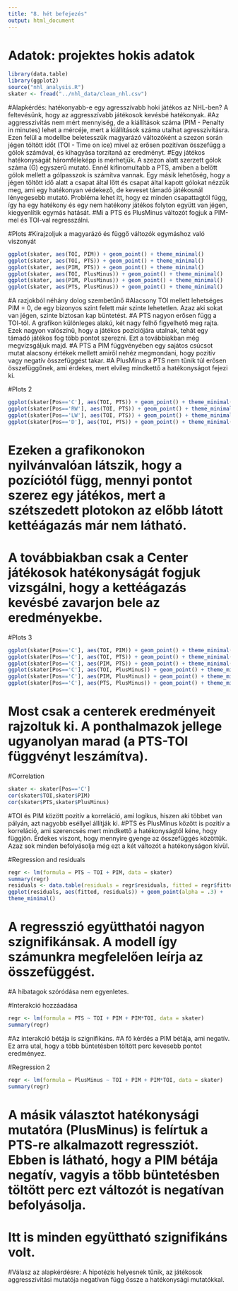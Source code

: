 ```yaml
---
title: "8. hét befejezés"
output: html_document
---
```

# Adatok: projektes hokis adatok
```R
library(data.table)
library(ggplot2)
source("nhl_analysis.R")
skater <- fread("../nhl_data/clean_nhl.csv")
```
#Alapkérdés: hatékonyabb-e egy agresszívabb hoki játékos az NHL-ben? A feltevésünk, hogy az aggresszívabb játékosok kevésbé hatékonyak.
#Az aggresszivitás nem mért mennyiség, de a kiállítások száma (PIM - Penalty in minutes) lehet a mércéje, mert a kiállítások száma utalhat agresszivitásra. Ezen felül a modellbe beletesszük magyarázó változóként a szezon során jégen töltött időt (TOI - Time on ice) mivel az erősen pozitívan összefügg a gólok számával, és kihagyása torzítaná az eredményt.
#Egy játékos hatékonyságát háromféleképp is mérhetjük. A szezon alatt szerzett gólok száma (G) egyszerű mutató. Ennél kifinomultabb a PTS, amiben a belőtt gólok mellett a gólpasszok is számítva vannak. Egy másik lehetőség, hogy a jégen töltött idő alatt a csapat által lőtt és csapat által kapott gólokat nézzük meg, ami egy hatékonyan védekező, de keveset támadó játékosnál lényegesebb mutató. Probléma lehet itt, hogy ez minden csapattagtól függ, így ha egy hatékony és egy nem hatékony játékos folyton együtt van jégen, kiegyenlítik egymás hatását.
#Mi a PTS és PlusMinus változót fogjuk a  PIM-mel és TOI-val regresszálni.

#Plots
#Kirajzoljuk a magyarázó és függő változók egymáshoz való viszonyát
```R
ggplot(skater, aes(TOI, PIM)) + geom_point() + theme_minimal()
ggplot(skater, aes(TOI, PTS)) + geom_point() + theme_minimal()
ggplot(skater, aes(PIM, PTS)) + geom_point() + theme_minimal()
ggplot(skater, aes(TOI, PlusMinus)) + geom_point() + theme_minimal()
ggplot(skater, aes(PIM, PlusMinus)) + geom_point() + theme_minimal()
ggplot(skater, aes(PTS, PlusMinus)) + geom_point() + theme_minimal()

```
#A razjokból néhány dolog szembetűnő
#Alacsony TOI mellett lehetséges PIM = 0, de egy bizonyos szint felett már szinte lehetetlen. Azaz aki sokat van jégen, szinte biztosan kap büntetést.
#A PTS nagyon erősen függ a TOI-tól. A grafikon különleges alakú, két nagy felhő figyelhető meg rajta. Ezek nagyon valószínű, hogy a játékos pozíciójára utalnak, tehát egy támadó játékos fog több pontot szerezni. Ezt a továbbiakban még megvizsgáljuk majd.
#A PTS a PIM függvényében egy sajátos csúcsot mutat alacsony értékek mellett amiről nehéz megmondani, hogy pozitív vagy negatív összefüggést takar.
#A PlusMinus a PTS nem tűnik túl erősen összefüggőnek, ami érdekes, mert elvileg mindkettő a hatékonyságot fejezi ki.

#Plots 2
```R
ggplot(skater[Pos=='C'], aes(TOI, PTS)) + geom_point() + theme_minimal()
ggplot(skater[Pos=='RW'], aes(TOI, PTS)) + geom_point() + theme_minimal()
ggplot(skater[Pos=='LW'], aes(TOI, PTS)) + geom_point() + theme_minimal()
ggplot(skater[Pos=='D'], aes(TOI, PTS)) + geom_point() + theme_minimal()
```
# Ezeken a grafikonokon nyilvánvalóan látszik, hogy a pozíciótól függ, mennyi pontot szerez egy játékos, mert a szétszedett plotokon az előbb látott kettéágazás már nem látható.
# A továbbiakban csak a Center játékosok hatékonyságát fogjuk vizsgálni, hogy a kettéágazás kevésbé zavarjon bele az eredményekbe.

#Plots 3
```R
ggplot(skater[Pos=='C'], aes(TOI, PIM)) + geom_point() + theme_minimal()
ggplot(skater[Pos=='C'], aes(TOI, PTS)) + geom_point() + theme_minimal()
ggplot(skater[Pos=='C'], aes(PIM, PTS)) + geom_point() + theme_minimal()
ggplot(skater[Pos=='C'], aes(TOI, PlusMinus)) + geom_point() + theme_minimal()
ggplot(skater[Pos=='C'], aes(PIM, PlusMinus)) + geom_point() + theme_minimal()
ggplot(skater[Pos=='C'], aes(PTS, PlusMinus)) + geom_point() + theme_minimal()

```
# Most csak a centerek eredményeit rajzoltuk ki. A ponthalmazok jellege ugyanolyan marad (a PTS-TOI függvényt leszámítva).

#Correlation
```R
skater <- skater[Pos=='C']
cor(skater$TOI,skater$PIM)
cor(skater$PTS,skater$PlusMinus)
```
#TOI és PIM között pozitív a korreláció, ami logikus, hiszen aki többet van pályán, azt nagyobb eséllyel állítják ki.
#PTS és PlusMinus között is pozitív a korreláció, ami szerencsés mert mindkettő a hatékonyságtól kéne, hogy függjön. Érdekes viszont, hogy mennyire gyenge az összefüggés közöttük. Azaz sok minden befolyásolja még ezt a két változót a hatékonyságon kívül.

#Regression and residuals
```R
regr <- lm(formula = PTS ~ TOI + PIM, data = skater)
summary(regr)
residuals <- data.table(residuals = regr$residuals, fitted = regr$fitted)
ggplot(residuals, aes(fitted, residuals)) + geom_point(alpha = .3) +
theme_minimal()
```
# A regresszió együtthatói nagyon szignifikánsak. A modell így számunkra megfelelően leírja az összefüggést.
#A hibatagok szóródása nem egyenletes. 

#Interakció hozzáadása
```R
regr <- lm(formula = PTS ~ TOI + PIM + PIM*TOI, data = skater)
summary(regr)
```
#Az interakció bétája is szignifikáns.
#A fő kérdés a PIM bétája, ami negatív. Ez arra utal, hogy a több büntetésben töltött perc kevesebb pontot eredményez.

#Regression 2
```R
regr <- lm(formula = PlusMinus ~ TOI + PIM + PIM*TOI, data = skater)
summary(regr)
```
# A másik választot hatékonysági mutatóra (PlusMinus) is felírtuk a PTS-re alkalmazott regressziót. Ebben is látható, hogy a PIM bétája negatív, vagyis a több büntetésben töltött perc ezt változót is negatívan befolyásolja.
# Itt is minden együttható szignifikáns volt.

#Válasz az alapkérdésre: A hipotézis helyesnek tűnik, az játékosok aggresszivitási mutatója negatívan függ össze a hatékonysági mutatókkal.